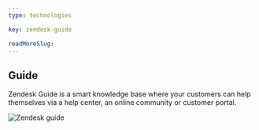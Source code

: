 ```yaml
---
type: technologies

key: zendesk-guide

readMoreSlug:
---
```


## Guide

Zendesk Guide is a smart knowledge base where your customers can help themselves via a help center, an online community or customer portal.

![Zendesk guide](./images/zendesk_screenshot_guide.png)
